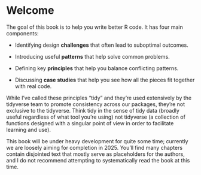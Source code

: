 # Welcome {.unnumbered}

The goal of this book is to help you write better R code.
It has four main components:

-   Identifying design **challenges** that often lead to suboptimal outcomes.

-   Introducing useful **patterns** that help solve common problems.

-   Defining key **principles** that help you balance conflicting patterns.

-   Discussing **case studies** that help you see how all the pieces fit together with real code.

While I've called these principles "tidy" and they're used extensively by the tidyverse team to promote consistency across our packages, they're not exclusive to the tidyverse.
Think tidy in the sense of tidy data (broadly useful regardless of what tool you're using) not tidyverse (a collection of functions designed with a singular point of view in order to facilitate learning and use).

This book will be under heavy development for quite some time; currently we are loosely aiming for completion in 2025.
You'll find many chapters contain disjointed text that mostly serve as placeholders for the authors, and I do not recommend attempting to systematically read the book at this time.
